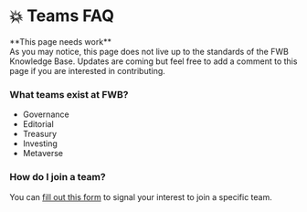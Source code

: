 
# 💥 Teams FAQ

<Callout emoji="👾">
  **This page needs work** <br />
  As you may notice, this page does not live up to the standards of the FWB Knowledge Base. Updates are coming but feel free to add a comment to this page if you are interested in contributing.
</Callout>

### **What teams exist at FWB?**

* Governance
* Editorial
* Treasury
* Investing
* Metaverse

### How do I join a team?

You can [fill out this form](https://airtable.com/shrFKE83fThjmffDU) to signal your interest to join a specific team.